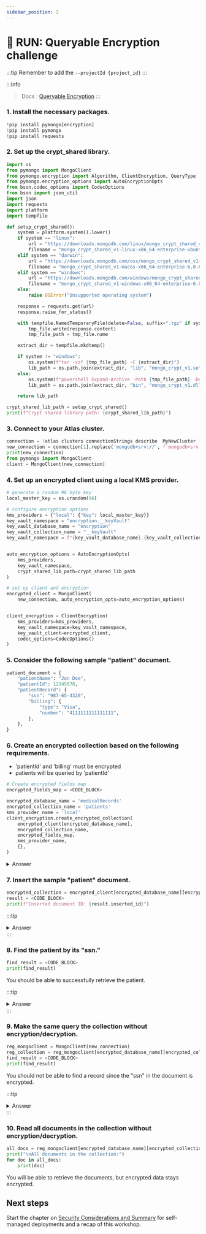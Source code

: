 ```yaml
---
sidebar_position: 2
---
```


# 👐 RUN: Queryable Encryption challenge

:::tip
 Remember to add the `--projectId {project_id}`
:::

:::info
> Docs :  [Queryable Encryption](https://www.mongodb.com/docs/manual/core/queryable-encryption/?utm_source=security-workshop)
:::

### 1. Install the necessary packages.

```python
!pip install pymongo[encryption]
!pip install pymongo
!pip install requests
```

### 2. Set up the crypt\_shared library.

```python
import os
from pymongo import MongoClient
from pymongo.encryption import Algorithm, ClientEncryption, QueryType
from pymongo.encryption_options import AutoEncryptionOpts
from bson.codec_options import CodecOptions
from bson import json_util
import json
import requests
import platform
import tempfile

def setup_crypt_shared():
    system = platform.system().lower()
    if system == "linux":
        url = "https://downloads.mongodb.com/linux/mongo_crypt_shared_v1-linux-x86_64-enterprise-ubuntu2004-6.0.6.tgz"
        filename = "mongo_crypt_shared_v1-linux-x86_64-enterprise-ubuntu2004-6.0.6.tgz"
    elif system == "darwin":
        url = "https://downloads.mongodb.com/osx/mongo_crypt_shared_v1-macos-x86_64-enterprise-6.0.6.tgz"
        filename = "mongo_crypt_shared_v1-macos-x86_64-enterprise-6.0.6.tgz"
    elif system == "windows":
        url = "https://downloads.mongodb.com/windows/mongo_crypt_shared_v1-windows-x86_64-enterprise-6.0.6.zip"
        filename = "mongo_crypt_shared_v1-windows-x86_64-enterprise-6.0.6.zip"
    else:
        raise OSError("Unsupported operating system")

    response = requests.get(url)
    response.raise_for_status()

    with tempfile.NamedTemporaryFile(delete=False, suffix=".tgz" if system != "windows" else ".zip") as tmp_file:
        tmp_file.write(response.content)
        tmp_file_path = tmp_file.name

    extract_dir = tempfile.mkdtemp()

    if system != "windows":
        os.system(f"tar -xzf {tmp_file_path} -C {extract_dir}")
        lib_path = os.path.join(extract_dir, "lib", "mongo_crypt_v1.so")
    else:
        os.system(f"powershell Expand-Archive -Path {tmp_file_path} -DestinationPath {extract_dir}")
        lib_path = os.path.join(extract_dir, "bin", "mongo_crypt_v1.dll")

    return lib_path

crypt_shared_lib_path = setup_crypt_shared()
print(f"Crypt shared library path: {crypt_shared_lib_path}")
```

### 3. Connect to your Atlas cluster.

```python
connection = !atlas clusters connectionStrings describe  MyNewCluster --projectId {project_id}
new_connection = connection[1].replace('mongodb+srv://', f'mongodb+srv://{username}:{password}@')
print(new_connection)
from pymongo import MongoClient
client = MongoClient(new_connection)
```

### 4. Set up an encrypted client using a local KMS provider.

```python
# generate a random 96 byte key
local_master_key = os.urandom(96)

# configure encryption options
kms_providers = {"local": {"key": local_master_key}}
key_vault_namespace = "encryption.__keyVault"
key_vault_database_name = "encryption"
key_vault_collection_name = "__keyVault"
key_vault_namespace = f"{key_vault_database_name}.{key_vault_collection_name}"


auto_encryption_options = AutoEncryptionOpts(
    kms_providers,
    key_vault_namespace,
    crypt_shared_lib_path=crypt_shared_lib_path
)

# set up client and encryption
encrypted_client = MongoClient(
    new_connection, auto_encryption_opts=auto_encryption_options)


client_encryption = ClientEncryption(
    kms_providers=kms_providers,
    key_vault_namespace=key_vault_namespace,
    key_vault_client=encrypted_client,
    codec_options=CodecOptions()
)
```


### 5. Consider the following sample "patient" document.
```python
patient_document = {
    "patientName": "Jon Doe",
    "patientId": 12345678,
    "patientRecord": {
        "ssn": "987-65-4320",
        "billing": {
            "type": "Visa",
            "number": "4111111111111111",
        },
    },
}
```

### 6. Create an encrypted collection based on the following requirements.
- 'patientId' and 'billing' must be encrypted
- patients will be queried by 'patientId'


```python
# Create encrypted fields map
encrypted_fields_map = <CODE_BLOCK>

encrypted_database_name = 'medicalRecords'
encrypted_collection_name = 'patients'
kms_provider_name = 'local'
client_encryption.create_encrypted_collection(
    encrypted_client[encrypted_database_name],
    encrypted_collection_name,
    encrypted_fields_map,
    kms_provider_name,
    {},
)
```

<details>
    <summary> Answer </summary>
    ```python
    # Create encrypted fields map
    encrypted_fields_map = {
        'fields': [
            {
                'path': 'patientRecord.ssn',
                'bsonType': 'string',
                'queries': [{'queryType': 'equality'}]
            },
            {
                'path': 'patientRecord.billing',
                'bsonType': 'object'
            }
        ] 
    }

    encrypted_database_name = 'medicalRecords'
    encrypted_collection_name = 'patients'
    kms_provider_name = 'local'
    client_encryption.create_encrypted_collection(
        encrypted_client[encrypted_database_name],
        encrypted_collection_name,
        encrypted_fields_map,
        kms_provider_name,
        {},
    )
    ```
</details>

### 7. Insert the sample "patient" document.

```python
encrypted_collection = encrypted_client[encrypted_database_name][encrypted_collection_name]
result = <CODE_BLOCK>
print(f"Inserted document ID: {result.inserted_id}")
```

:::tip
<details>
    <summary> Answer </summary>
    ```python
    encrypted_collection = encrypted_client[encrypted_database_name][encrypted_collection_name]
    result = encrypted_collection.insert_one(patient_document)
    print(f"Inserted document ID: {result.inserted_id}")
    ```
</details>
:::

### 8. Find the patient by its "ssn."

```python
find_result = <CODE_BLOCK>
print(find_result)
```

You should be able to successfully retrieve the patient.

:::tip
<details>
    <summary> Answer </summary>
    ```python
    find_result = encrypted_collection.find_one({
        "patientRecord.ssn": "987-65-4320"
    })
    print(find_result)
    ```
</details>
:::

### 9. Make the same query the collection without encryption/decryption.

```python
reg_mongoclient = MongoClient(new_connection)
reg_collection = reg_mongoclient[encrypted_database_name][encrypted_collection_name] 
find_result = <CODE_BLOCK>
print(find_result)
```
You should not be able to find a record since the "ssn" in the document is encrypted.

:::tip
<details>
    <summary> Answer </summary>
    ```python
    reg_mongoclient = MongoClient(new_connection)
    reg_collection = reg_mongoclient[encrypted_database_name][encrypted_collection_name] 
    find_result = reg_collection.find_one({
        "patientRecord.ssn": "987-65-4320"
    })
    print(find_result)
    ```
</details>
:::

### 10. Read all documents in the collection without encryption/decryption.
```python
all_docs = reg_mongoclient[encrypted_database_name][encrypted_collection_name].find()
print("\nAll documents in the collection:")
for doc in all_docs:
    print(doc)
```

You will be able to retrieve the documents, but encrypted data stays encrypted.

## Next steps

Start the chapter on [Security Considerations and Summary](./considerations) for self-managed deployments and a recap of this workshop.
